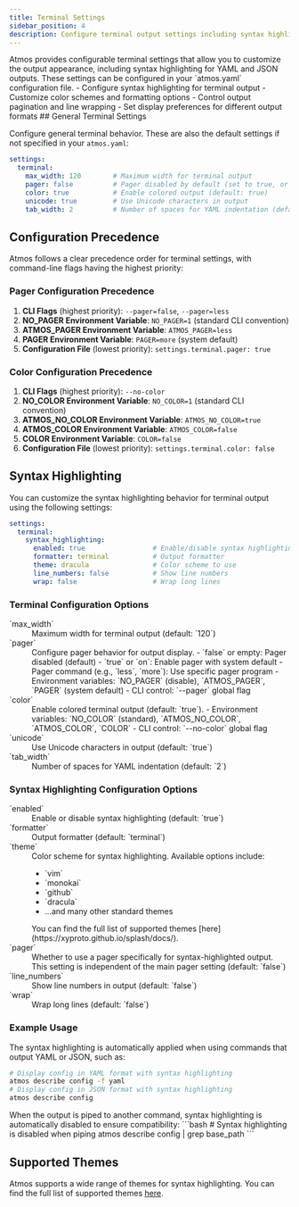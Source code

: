 ```yaml
---
title: Terminal Settings
sidebar_position: 4
description: Configure terminal output settings including syntax highlighting
---
```



<Intro>
Atmos provides configurable terminal settings that allow you to customize the output appearance, including syntax highlighting for YAML and JSON outputs. These settings can be configured in your `atmos.yaml` configuration file.
</Intro>

<KeyPoints>
- Configure syntax highlighting for terminal output
- Customize color schemes and formatting options
- Control output pagination and line wrapping
- Set display preferences for different output formats
</KeyPoints>
## General Terminal Settings

Configure general terminal behavior. These are also the default settings if not specified in your `atmos.yaml`:

```yaml
settings:
  terminal:
    max_width: 120        # Maximum width for terminal output
    pager: false          # Pager disabled by default (set to true, or pager name like 'less' to enable)
    color: true           # Enable colored output (default: true)
    unicode: true         # Use Unicode characters in output
    tab_width: 2          # Number of spaces for YAML indentation (default: 2)
```

## Configuration Precedence

Atmos follows a clear precedence order for terminal settings, with command-line flags having the highest priority:

### Pager Configuration Precedence
1. **CLI Flags** (highest priority): `--pager=false`, `--pager=less`
2. **NO_PAGER Environment Variable**: `NO_PAGER=1` (standard CLI convention)
3. **ATMOS_PAGER Environment Variable**: `ATMOS_PAGER=less`
4. **PAGER Environment Variable**: `PAGER=more` (system default)
5. **Configuration File** (lowest priority): `settings.terminal.pager: true`

### Color Configuration Precedence
1. **CLI Flags** (highest priority): `--no-color`
2. **NO_COLOR Environment Variable**: `NO_COLOR=1` (standard CLI convention)
3. **ATMOS_NO_COLOR Environment Variable**: `ATMOS_NO_COLOR=true`
4. **ATMOS_COLOR Environment Variable**: `ATMOS_COLOR=false`
5. **COLOR Environment Variable**: `COLOR=false`
6. **Configuration File** (lowest priority): `settings.terminal.color: false`

## Syntax Highlighting

You can customize the syntax highlighting behavior for terminal output using the following settings:

```yaml
settings:
  terminal:
    syntax_highlighting:
      enabled: true                 # Enable/disable syntax highlighting
      formatter: terminal           # Output formatter
      theme: dracula                # Color scheme to use
      line_numbers: false           # Show line numbers
      wrap: false                   # Wrap long lines
```

### Terminal Configuration Options

<dl>
  <dt>`max_width`</dt>
  <dd>Maximum width for terminal output (default: `120`)</dd>
  
  <dt>`pager`</dt>
  <dd>
    Configure pager behavior for output display.
    - `false` or empty: Pager disabled (default)
    - `true` or `on`: Enable pager with system default
    - Pager command (e.g., `less`, `more`): Use specific pager program
    - Environment variables: `NO_PAGER` (disable), `ATMOS_PAGER`, `PAGER` (system default)
    - CLI control: `--pager` global flag
  </dd>
  
  <dt>`color`</dt>
  <dd>
    Enable colored terminal output (default: `true`).
    - Environment variables: `NO_COLOR` (standard), `ATMOS_NO_COLOR`, `ATMOS_COLOR`, `COLOR`
    - CLI control: `--no-color` global flag
  </dd>
  
  <dt>`unicode`</dt>
  <dd>Use Unicode characters in output (default: `true`)</dd>
  
  <dt>`tab_width`</dt>
  <dd>Number of spaces for YAML indentation (default: `2`)</dd>
</dl>

### Syntax Highlighting Configuration Options

<dl>
  <dt>`enabled`</dt>
  <dd>Enable or disable syntax highlighting (default: `true`)</dd>

  <dt>`formatter`</dt>
  <dd>Output formatter (default: `terminal`)</dd>

  <dt>`theme`</dt>
  <dd>
    Color scheme for syntax highlighting. Available options include:
    <ul>
      <li>`vim`</li>
      <li>`monokai`</li>
      <li>`github`</li>
      <li>`dracula`</li>
      <li>...and many other standard themes</li>
    </ul>
    You can find the full list of supported themes [here](https://xyproto.github.io/splash/docs/).
  </dd>

  <dt>`pager`</dt>
  <dd>Whether to use a pager specifically for syntax-highlighted output. This setting is independent of the main pager setting (default: `false`)</dd>
  <dt>`line_numbers`</dt>
  <dd>Show line numbers in output (default: `false`)</dd>

  <dt>`wrap`</dt>
  <dd>Wrap long lines (default: `false`)</dd>
</dl>

### Example Usage

The syntax highlighting is automatically applied when using commands that output YAML or JSON, such as:

```bash
# Display config in YAML format with syntax highlighting
atmos describe config -f yaml
# Display config in JSON format with syntax highlighting
atmos describe config
```

<Note>
When the output is piped to another command, syntax highlighting is automatically disabled to ensure compatibility:
```bash
# Syntax highlighting is disabled when piping
atmos describe config | grep base_path
```
</Note>

## Supported Themes

Atmos supports a wide range of themes for syntax highlighting. You can find the full list of supported themes [here](https://xyproto.github.io/splash/docs/).
